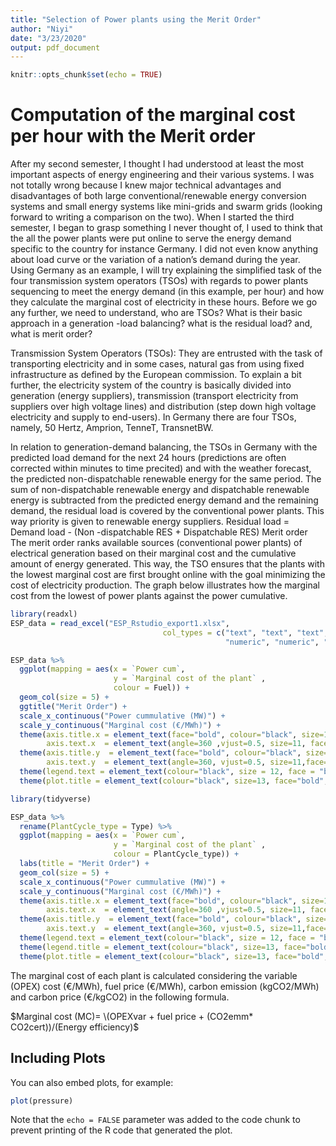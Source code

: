 ```yaml
---
title: "Selection of Power plants using the Merit Order"
author: "Niyi"
date: "3/23/2020"
output: pdf_document
---
```


```r
knitr::opts_chunk$set(echo = TRUE)
```

# Computation of the marginal cost per hour with the Merit order

After my second semester, I thought I had understood at least the most important aspects of energy engineering and their various systems. I was not totally wrong because I knew major technical advantages and disadvantages of both large conventional/renewable energy conversion systems and small energy systems like mini-grids and swarm grids (looking forward to writing a comparison on the two). When I started the third semester, I began to grasp something I never thought of, I used to think that the all the power plants were put online to serve the energy demand specific to the country for instance Germany. I did not even know anything about load curve or the variation of a nation’s demand during the year. 
Using Germany as an example, I will try explaining the simplified task of the four transmission system operators (TSOs) with regards to power plants sequencing to meet the energy demand (in this example, per hour) and how they calculate the marginal cost of electricity in these hours. Before we go any further, we need to understand, who are TSOs? What is their basic approach in a generation -load balancing? what is the residual load? and, what is merit order?

Transmission System Operators (TSOs): They are entrusted with the task of transporting electricity and in some cases, natural gas from using fixed infrastructure as defined by the European commission. To explain a bit further, the electricity system of the country is basically divided into generation (energy suppliers), transmission (transport electricity from suppliers over high voltage lines) and distribution (step down high voltage electricity and supply to end-users). In Germany there are four TSOs, namely, 50 Hertz, Amprion, TenneT, TransnetBW.

In relation to generation-demand balancing, the TSOs in Germany with the predicted load demand for the next 24 hours (predictions are often corrected within minutes to time precited) and with the weather forecast, the predicted non-dispatchable renewable energy for the same period. The sum of non-dispatchable renewable energy and dispatchable renewable energy is subtracted from the predicted energy demand and the remaining demand, the residual load is covered by the conventional power plants. This way priority is given to renewable energy suppliers.
Residual load = Demand load - (Non -dispatchable RES + Dispatchable RES)
Merit order
The merit order ranks available sources (conventional power plants) of electrical generation based on their marginal cost and the cumulative amount of energy generated. This way, the TSO ensures that the plants with the lowest marginal cost are first brought online with the goal minimizing the cost of electricity production. The graph below illustrates how the marginal cost from the lowest of power plants against the power cumulative.

```r
library(readxl)
ESP_data = read_excel("ESP_Rstudio_export1.xlsx", 
                                  col_types = c("text", "text", "text", 
                                                "numeric", "numeric", "numeric"))

ESP_data %>%
  ggplot(mapping = aes(x = `Power cum`, 
                       y = `Marginal cost of the plant` , 
                       colour = Fuel)) +
  geom_col(size = 5) +
  ggtitle("Merit Order") +
  scale_x_continuous("Power cummulative (MW)") +
  scale_y_continuous("Marginal cost (€/MWh)") +
  theme(axis.title.x = element_text(face="bold", colour="black", size=14),
        axis.text.x  = element_text(angle=360 ,vjust=0.5, size=11, face="bold")) +
  theme(axis.title.y  = element_text(face="bold", colour="black", size=14),
        axis.text.y  = element_text(angle=360, vjust=0.5, size=11,face="bold" )) +
  theme(legend.text = element_text(colour="black", size = 12, face = "bold")) +
  theme(plot.title = element_text(colour="black", size=13, face="bold", hjust = 0.5))
```


```r
library(tidyverse)

ESP_data %>%
  rename(PlantCycle_type = Type) %>%
  ggplot(mapping = aes(x = `Power cum`, 
                       y = `Marginal cost of the plant` , 
                       colour = PlantCycle_type)) +
  labs(title = "Merit Order") +
  geom_col(size = 5) +
  scale_x_continuous("Power cummulative (MW)") +
  scale_y_continuous("Marginal cost (€/MWh)") +
  theme(axis.title.x = element_text(face="bold", colour="black", size=14),
        axis.text.x  = element_text(angle=360 ,vjust=0.5, size=11, face="bold")) +
  theme(axis.title.y  = element_text(face="bold", colour="black", size=14),
        axis.text.y  = element_text(angle=360, vjust=0.5, size=11,face="bold" )) +
  theme(legend.text = element_text(colour="black", size = 12, face = "bold")) +
  theme(legend.title = element_text(colour="black", size=13, face="bold")) +
  theme(plot.title = element_text(colour="black", size=13, face="bold", hjust = 0.5))
```

The marginal cost of each plant is calculated considering the variable (OPEX) cost (€/MWh), fuel price (€/MWh), carbon emission (kgCO2/MWh) and carbon price (€/kgCO2) in the following formula.

$Marginal cost (MC)=  \(OPEXvar + fuel price + (CO2emm* CO2cert))/(Energy efficiency)$

## Including Plots

You can also embed plots, for example:

```r
plot(pressure)
```

Note that the `echo = FALSE` parameter was added to the code chunk to prevent printing of the R code that generated the plot.
